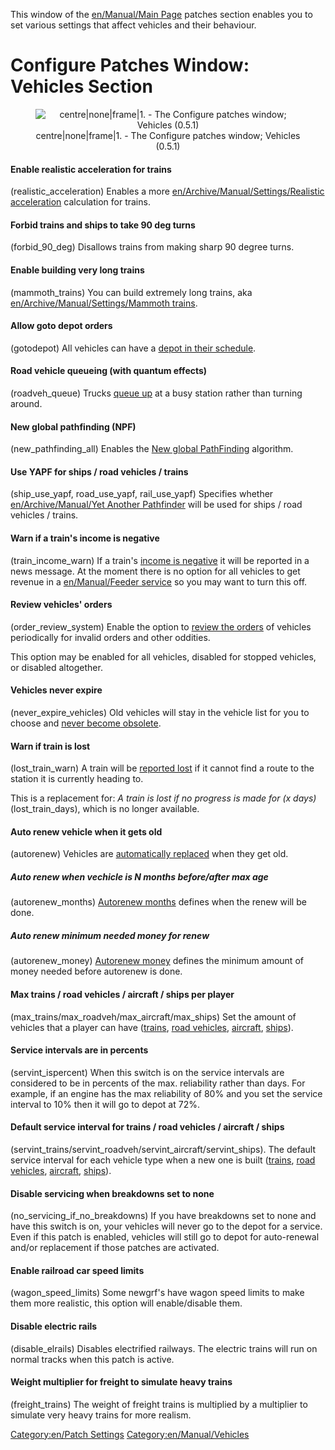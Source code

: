 {{en/Archive/Manual/Settings/Patch Config}}

This window of the [[en/Manual/Main Page]] patches section enables you to set various settings that affect vehicles and their behaviour.

=Configure Patches Window: Vehicles Section=
<center>[[File:en/Patches-vehicles.png|centre|none|frame|1. - The Configure patches window; Vehicles (0.5.1)]]</center>

====Enable realistic acceleration for trains====
(realistic_acceleration) Enables a more [[en/Archive/Manual/Settings/Realistic acceleration]] calculation for trains.

====Forbid trains and ships to take 90 deg turns====
(forbid_90_deg) Disallows trains from making sharp 90 degree turns.

====Enable building very long trains====
(mammoth_trains) You can build extremely long trains, aka [[en/Archive/Manual/Settings/Mammoth trains]].

====Allow goto depot orders====
(gotodepot) All vehicles can have a [[en/Archive/Manual/Settings/Allow goto depot orders|depot in their schedule]].

====Road vehicle queueing (with quantum effects)====
(roadveh_queue) Trucks [[en/Archive/Manual/Settings/Road vehicle queueing|queue up]] at a busy station rather than turning around.

====New global pathfinding (NPF)====
(new_pathfinding_all) Enables the [[en/Archive/Manual/Settings/New global pathfinding|New global PathFinding]] algorithm.

====Use YAPF for ships / road vehicles / trains====
(ship_use_yapf, road_use_yapf, rail_use_yapf) Specifies whether [[en/Archive/Manual/Yet Another Pathfinder]] will be used for ships / road vehicles / trains.

====Warn if a train's income is negative====
(train_income_warn) If a train's [[en/Archive/Manual/Settings/Train income warning|income is negative]] it will be reported in a news message. At the moment there is no option for all vehicles to get revenue in a [[en/Manual/Feeder service]] so you may want to turn this off.

====Review vehicles' orders====
(order_review_system) Enable the option to [[en/Archive/Manual/Settings/Order review system|review the orders]] of vehicles periodically for invalid orders and other oddities.

This option may be enabled for all vehicles, disabled for stopped vehicles, or disabled altogether.

====Vehicles never expire====
(never_expire_vehicles) Old vehicles will stay in the vehicle list for you to choose and [[en/Archive/Manual/Settings/Never expire vehicles|never become obsolete]].

====Warn if train is lost====
(lost_train_warn) A train will be [[en/Archive/Manual/Settings/Train is lost warning|reported lost]] if it cannot find a route to the station it is currently heading to.

This is a replacement for: ''A train is lost if no progress is made for (x days)'' (lost_train_days), which is no longer available.

====Auto renew vehicle when it gets old====
(autorenew) Vehicles are [[en/Archive/Manual/Settings/Advanced Settings/Vehicles|automatically replaced]] when they get old.

=====Auto renew when vechicle is N months before/after max age=====
(autorenew_months) [[en/Archive/Manual/Settings/Advanced Settings/Vehicles|Autorenew months]] defines when the renew will be done.

=====Auto renew minimum needed money for renew=====
(autorenew_money) [[en/Archive/Manual/Settings/Advanced Settings/Vehicles|Autorenew money]] defines the minimum amount of money needed before autorenew is done.

====Max trains / road vehicles / aircraft / ships per player====
(max_trains/max_roadveh/max_aircraft/max_ships) Set the amount of vehicles that a player can have ([[en/Archive/Manual/Settings/Max trains|trains]], [[en/Archive/Manual/Settings/Max road vehicles|road vehicles]], [[en/Archive/Manual/Settings/Max aircraft|aircraft]], [[en/Archive/Manual/Settings/Max ships|ships]]).

====Service intervals are in percents====
(servint_ispercent) When this switch is on the service intervals are considered to be in percents of the max. reliability rather than days. For example, if an engine has the max reliability of 80% and you set the service interval to 10% then it will go to depot at 72%.

{{en/Note|You can hold the Ctrl key while changing service intervals to change them in increments of 5 rather than 10.}}

====Default service interval for trains / road vehicles / aircraft / ships====
(servint_trains/servint_roadveh/servint_aircraft/servint_ships). 
The default service interval for each vehicle type when a new one is built ([[en/Archive/Manual/Settings/Service interval trains|trains]], [[en/Archive/Manual/Settings/Service interval road vehicles|road vehicles]], [[en/Archive/Manual/Settings/Service interval aircraft|aircraft]], [[en/Archive/Manual/Settings/Service interval ships|ships]]).

====Disable servicing when breakdowns set to none====
(no_servicing_if_no_breakdowns) If you have breakdowns set to none and have this switch is on, your vehicles will never go to the depot for a service.
Even if this patch is enabled, vehicles will still go to depot for auto-renewal and/or replacement if those patches are activated.

====Enable railroad car speed limits====
(wagon_speed_limits) Some newgrf's have wagon speed limits to make them more realistic, this option will enable/disable them.

====Disable electric rails====
(disable_elrails) Disables electrified railways. The electric trains will run on normal tracks when this patch is active.

====Weight multiplier for freight to simulate heavy trains====
(freight_trains) The weight of freight trains is multiplied by a multiplier to simulate very heavy trains for more realism.

[[Category:en/Patch Settings]]
[[Category:en/Manual/Vehicles]]